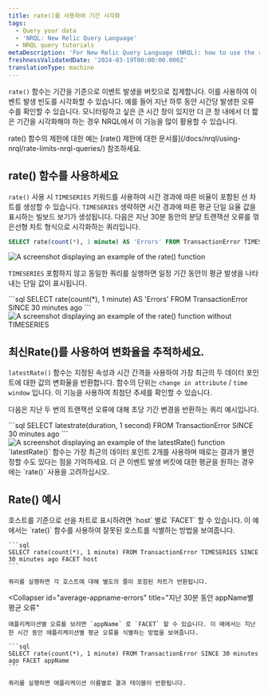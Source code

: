 ```yaml
---
title: rate()를 사용하여 기간 시각화
tags:
  - Query your data
  - 'NRQL: New Relic Query Language'
  - NRQL query tutorials
metaDescription: 'For New Relic Query Language (NRQL): how to use the rate() function to visualize event occurrences over a set period of time.'
freshnessValidatedDate: '2024-03-19T00:00:00.000Z'
translationType: machine
---
```





`rate()` 함수는 기간을 기준으로 이벤트 발생을 버킷으로 집계합니다. 이를 사용하여 이벤트 발생 빈도를 시각화할 수 있습니다. 예를 들어 지난 하루 동안 시간당 발생한 오류 수를 확인할 수 있습니다. 모니터링하고 싶은 큰 시간 창이 있지만 더 큰 창 내에서 더 짧은 기간을 시각화해야 하는 경우 NRQL에서 이 기능을 많이 활용할 수 있습니다.

<Callout variant="tip">
  rate() 함수의 제한에 대한 예는 [rate() 제한에 대한 문서를](/docs/nrql/using-nrql/rate-limits-nrql-queries/) 참조하세요.
</Callout>

## rate() 함수를 사용하세요

`rate()` 사용 시 `TIMESERIES` 키워드를 사용하여 시간 경과에 따른 비율이 포함된 선 차트를 생성할 수 있습니다. `TIMESERIES` 생략하면 시간 경과에 따른 평균 단일 요율 값을 표시하는 빌보드 보기가 생성됩니다. 다음은 지난 30분 동안의 분당 트랜잭션 오류를 꺾은선형 차트 형식으로 시각화하는 쿼리입니다.

```sql
SELECT rate(count(*), 1 minute) AS 'Errors' FROM TransactionError TIMESERIES SINCE 30 minutes ago
```

<img
  title="Rate function with time series"
  alt="A screenshot displaying an example of the rate() function"
  src={exampleRateFunction}
/>

`TIMESERIES` 포함하지 않고 동일한 쿼리를 실행하면 일정 기간 동안의 평균 발생을 나타내는 단일 값이 표시됩니다.

<SideBySide>
  <Side>
    ```sql
    SELECT rate(count(*), 1 minute) AS 'Errors' FROM TransactionError SINCE 30 minutes ago
    ```
  </Side>

  <Side>
    <img
      title="Rate function without time series"
      alt="A screenshot displaying an example of the rate() function without TIMESERIES"
      src={exampleRateFunctionNoTimeseries}
    />
  </Side>
</SideBySide>

## 최신Rate()를 사용하여 변화율을 추적하세요.

`latestRate()` 함수는 지정된 속성과 시간 간격을 사용하여 가장 최근의 두 데이터 포인트에 대한 값의 변화율을 반환합니다. 함수의 단위는 `change in attribute` / `time window` 입니다. 이 기능을 사용하여 최첨단 추세를 확인할 수 있습니다.

다음은 지난 두 번의 트랜잭션 오류에 대해 초당 기간 변경을 반환하는 쿼리 예시입니다.

<SideBySide>
  <Side>
    ```sql
    SELECT latestrate(duration, 1 second) FROM TransactionError SINCE 30 minutes ago
    ```
  </Side>

  <Side>
    <img
      title="Latestrate function"
      alt="A screenshot displaying an example of the latestRate() function"
      src={exampleLatestRateFunction}
    />
  </Side>
</SideBySide>

<Callout variant="important">
  `latestRate()` 함수는 가장 최근의 데이터 포인트 2개를 사용하며 때로는 결과가 불안정할 수도 있다는 점을 기억하세요. 더 큰 이벤트 발생 버킷에 대한 평균을 원하는 경우에는 `rate()` 사용을 고려하십시오.
</Callout>

## Rate() 예시

<CollapserGroup>
  <Collapser
    id="error-by-hostname"
    title="호스트별 오류율 시각화"
  >
    호스트를 기준으로 선을 차트로 표시하려면 `host` 별로 `FACET` 할 수 있습니다. 이 예에서는 `rate()` 함수를 사용하여 잘못된 호스트를 식별하는 방법을 보여줍니다.

    ```sql
    SELECT rate(count(*), 1 minute) FROM TransactionError TIMESERIES SINCE 30 minutes ago FACET host
    ```

    쿼리를 실행하면 각 호스트에 대해 별도의 줄이 포함된 차트가 반환됩니다.
  </Collapser>

  <Collapser
    id="average-appname-errors"
    title="지난 30분 동안 appName별 평균 오류"
  >
    애플리케이션별 오류를 보려면 `appName` 로 `FACET` 할 수 있습니다. 이 예에서는 지난 한 시간 동안 애플리케이션별 평균 오류를 식별하는 방법을 보여줍니다.

    ```sql
    SELECT rate(count(*), 1 minute) FROM TransactionError SINCE 30 minutes ago FACET appName
    ```

    쿼리를 실행하면 애플리케이션 이름별로 결과 테이블이 반환됩니다.
  </Collapser>
</CollapserGroup>